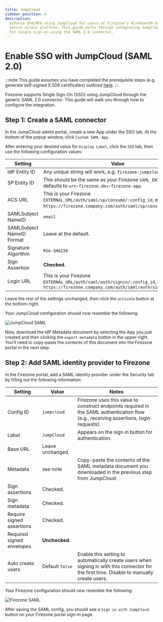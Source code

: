 ```yaml
---
title: JumpCloud
sidebar_position: 4
description:
  Enforce 2FA/MFA using JumpCloud for users of Firezone's WireGuard®-based
  secure access platform. This guide walks through integrating JumpCloud
  for single sign-on using the SAML 2.0 connector.
---
```


# Enable SSO with JumpCloud (SAML 2.0)

:::note
This guide assumes you have completed the prerequisite steps
(e.g. generate self-signed X.509 certificates) outlined [here](/authenticate/saml#prerequisites).
:::

Firezone supports Single Sign-On (SSO) using JumpCloud through the generic SAML 2.0 connector.
This guide will walk you through how to configure the integration.

## Step 1: Create a SAML connector

In the JumpCloud admin portal, create a new App under
the SSO tab. At the bottom of the popup window, click `Custom SAML App`.

After entering your desired value for `Display Label`, click the `SSO` tab,
then use the following configuration values:

| Setting                   | Value                                                                                                                                     |
| ---                       | ---                                                                                                                                       |
| IdP Entity ID             | Any unique string will work, e.g. `firezone-jumpcloud`.                                                                                   |
| SP Entity ID              | This should be the same as your Firezone `SAML_ENTITY_ID`, defaults to `urn:firezone.dev:firezone-app`.                                   |
| ACS URL                   | This is your Firezone `EXTERNAL_URL/auth/saml/sp/consume/:config_id`, e.g. `https://firezone.company.com/auth/saml/sp/consume/jumpcloud`. |
| SAMLSubject NameID        | `email`                                                                                                                                   |
| SAMLSubject NameID Format | Leave at the default.                                                                                                                     |
| Signature Algorithm       | `RSA-SHA256`                                                                                                                              |
| Sign Assertion            | **Checked**.                                                                                                                              |
| Login URL                 | This is your Firezone `EXTERNAL_URL/auth/saml/auth/signin/:config_id`, e.g. `https://firezone.company.com/auth/saml/auth/signin/jumpcloud`|

Leave the rest of the settings unchanged, then click the `activate` button at the bottom-right.

Your JumpCloud configuration should now resemble the following:

![JumpCloud SAML](https://user-images.githubusercontent.com/52545545/202558446-128e7484-eda6-429f-b6c1-dbabbf5dc7e3.png)

Now, download the IdP Metadata document by selecting the App you just created
and then clicking the `export metadata` button in the upper-right. You'll need
to copy-paste the contents of this document into the Firezone portal in the next step.

## Step 2: Add SAML identity provider to Firezone

In the Firezone portal, add a SAML identity provider under the Security tab
by filling out the following information:

| Setting                   | Value            | Notes                                                                                                                                       |
| ---                       | ---              | ---                                                                                                                                         |
| Config ID                 | `jumpcloud`      | Firezone uses this value to construct endpoints required in the SAML authentication flow (e.g., receiving assertions, login requests).      |
| Label                     | `JumpCloud`      | Appears on the sign in button for authentication.                                                                                           |
| Base URL                  | Leave unchanged. |                                                                                                                                             |
| Metadata                  | see note         | Copy-paste the contents of the SAML metadata document you downloaded in the previous step from JumpCloud.                                   |
| Sign assertions           | Checked.         |                                                                                                                                             |
| Sign metadata             | Checked.         |                                                                                                                                             |
| Require signed assertions | Checked.         |                                                                                                                                             |
| Required signed envelopes | **Unchecked.**   |                                                                                                                                             |
| Auto create users         | Default `false`  | Enable this setting to automatically create users when signing in with this connector for the first time. Disable to manually create users. |

Your Firezone configuration should now resemble the following:

![Firezone SAML](https://user-images.githubusercontent.com/52545545/202557853-95246d0e-074c-4d31-ab89-26a3a3a7deda.png)

After saving the SAML config, you should see a `Sign in with JumpCloud` button
on your Firezone portal sign-in page.
